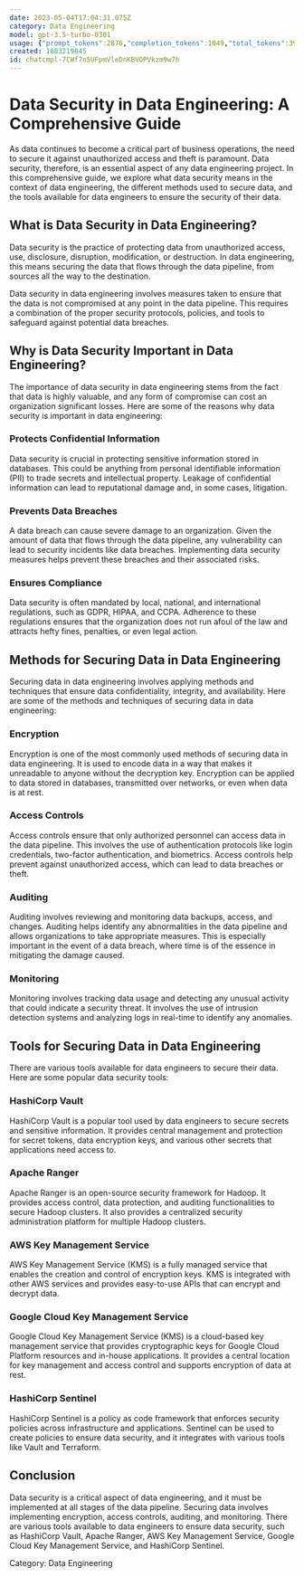 ```yaml
---
date: 2023-05-04T17:04:31.075Z
category: Data Engineering
model: gpt-3.5-turbo-0301
usage: {"prompt_tokens":2876,"completion_tokens":1049,"total_tokens":3925}
created: 1683219845
id: chatcmpl-7CWf7n5UFpmVleDnKBVOPVkzm9w7h
---
```


# Data Security in Data Engineering: A Comprehensive Guide

As data continues to become a critical part of business operations, the need to secure it against unauthorized access and theft is paramount. Data security, therefore, is an essential aspect of any data engineering project. In this comprehensive guide, we explore what data security means in the context of data engineering, the different methods used to secure data, and the tools available for data engineers to ensure the security of their data.

## What is Data Security in Data Engineering?

Data security is the practice of protecting data from unauthorized access, use, disclosure, disruption, modification, or destruction. In data engineering, this means securing the data that flows through the data pipeline, from sources all the way to the destination.

Data security in data engineering involves measures taken to ensure that the data is not compromised at any point in the data pipeline. This requires a combination of the proper security protocols, policies, and tools to safeguard against potential data breaches.

## Why is Data Security Important in Data Engineering?

The importance of data security in data engineering stems from the fact that data is highly valuable, and any form of compromise can cost an organization significant losses. Here are some of the reasons why data security is important in data engineering:

### Protects Confidential Information

Data security is crucial in protecting sensitive information stored in databases. This could be anything from personal identifiable information (PII) to trade secrets and intellectual property. Leakage of confidential information can lead to reputational damage and, in some cases, litigation.

### Prevents Data Breaches

A data breach can cause severe damage to an organization. Given the amount of data that flows through the data pipeline, any vulnerability can lead to security incidents like data breaches. Implementing data security measures helps prevent these breaches and their associated risks.

### Ensures Compliance

Data security is often mandated by local, national, and international regulations, such as GDPR, HIPAA, and CCPA. Adherence to these regulations ensures that the organization does not run afoul of the law and attracts hefty fines, penalties, or even legal action.

## Methods for Securing Data in Data Engineering

Securing data in data engineering involves applying methods and techniques that ensure data confidentiality, integrity, and availability. Here are some of the methods and techniques of securing data in data engineering:

### Encryption

Encryption is one of the most commonly used methods of securing data in data engineering. It is used to encode data in a way that makes it unreadable to anyone without the decryption key. Encryption can be applied to data stored in databases, transmitted over networks, or even when data is at rest.

### Access Controls

Access controls ensure that only authorized personnel can access data in the data pipeline. This involves the use of authentication protocols like login credentials, two-factor authentication, and biometrics. Access controls help prevent against unauthorized access, which can lead to data breaches or theft.

### Auditing

Auditing involves reviewing and monitoring data backups, access, and changes. Auditing helps identify any abnormalities in the data pipeline and allows organizations to take appropriate measures. This is especially important in the event of a data breach, where time is of the essence in mitigating the damage caused.

### Monitoring

Monitoring involves tracking data usage and detecting any unusual activity that could indicate a security threat. It involves the use of intrusion detection systems and analyzing logs in real-time to identify any anomalies.

## Tools for Securing Data in Data Engineering

There are various tools available for data engineers to secure their data. Here are some popular data security tools:

### HashiCorp Vault

HashiCorp Vault is a popular tool used by data engineers to secure secrets and sensitive information. It provides central management and protection for secret tokens, data encryption keys, and various other secrets that applications need access to.

### Apache Ranger

Apache Ranger is an open-source security framework for Hadoop. It provides access control, data protection, and auditing functionalities to secure Hadoop clusters. It also provides a centralized security administration platform for multiple Hadoop clusters.

### AWS Key Management Service

AWS Key Management Service (KMS) is a fully managed service that enables the creation and control of encryption keys. KMS is integrated with other AWS services and provides easy-to-use APIs that can encrypt and decrypt data.

### Google Cloud Key Management Service

Google Cloud Key Management Service (KMS) is a cloud-based key management service that provides cryptographic keys for Google Cloud Platform resources and in-house applications. It provides a central location for key management and access control and supports encryption of data at rest.

### HashiCorp Sentinel

HashiCorp Sentinel is a policy as code framework that enforces security policies across infrastructure and applications. Sentinel can be used to create policies to ensure data security, and it integrates with various tools like Vault and Terraform.

## Conclusion

Data security is a critical aspect of data engineering, and it must be implemented at all stages of the data pipeline. Securing data involves implementing encryption, access controls, auditing, and monitoring. There are various tools available to data engineers to ensure data security, such as HashiCorp Vault, Apache Ranger, AWS Key Management Service, Google Cloud Key Management Service, and HashiCorp Sentinel.

Category: Data Engineering